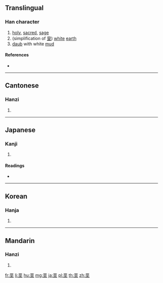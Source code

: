 {{character info/new}}
{{also|堊|聖}}
==Translingual==

===Han character===
{{Han char|rn=32|rad=土|as=06|sn=9|four=|canj=MCG|ids=⿱亚土}}

# [[holy]], [[sacred]], [[sage]]
# (simplification of [[堊]]) [[white]] [[earth]]
# [[daub]] with white [[mud]]

====References====
* {{Han ref|kx=0228.291|dkj=05085|hdz=10437.100|uh=57A9|ud=22441}}

----

==Cantonese==

===Hanzi===
{{yue-hanzi|jyut=[[ok3]]|y=ok3|tra=堊}}

# {{defn|lang=yue|sort=土06}}

----

==Japanese==

===Kanji===
{{ja-kanji|grade=|rs=土06}}

# {{defn|lang=ja|sort=土06}}

====Readings====
* {{ja-readings|on=[[せい]] (sei), [[しょう]] (shō)|kun=[[ひじり]] (hijiri)}}

----

==Korean==

===Hanja===
{{ko-hanja|hangeul=성|rv=seong|mr=sŏng}}

# {{defn|lang=ko|sort=土06}}

----

==Mandarin==

===Hanzi===
{{cmn-hanzi|tra=堊|pin=[[è]] ([[e4]])|wg=o<sup>4</sup>}}

# {{defn|lang=cmn|sort=土06}}

[[fr:垩]]
[[li:垩]]
[[hu:垩]]
[[mg:垩]]
[[ja:垩]]
[[pl:垩]]
[[th:垩]]
[[zh:垩]]